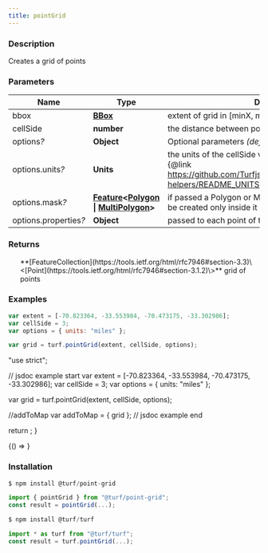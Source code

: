 ```yaml
---
title: pointGrid
---
```



### Description

Creates a grid of points

### Parameters

| Name                       | Type                                                                                                                                                                                                | Description                                                                                                                                                                        |
| -------------------------- | --------------------------------------------------------------------------------------------------------------------------------------------------------------------------------------------------- | ---------------------------------------------------------------------------------------------------------------------------------------------------------------------------------- |
| bbox                       | **[BBox](https://tools.ietf.org/html/rfc7946#section-5)**                                                                                                                                           | extent of grid in [minX, minY, maxX, maxY] order                                                                                                                                   |
| cellSide                   | **number**                                                                                                                                                                                          | the distance between points                                                                                                                                                        |
| options<i>?</i>            | **Object**                                                                                                                                                                                          | Optional parameters _(default \{\})_                                                                                                                                               |
| options.units<i>?</i>      | **Units**                                                                                                                                                                                           | the units of the cellSide value. Supports all valid Turf \{@link https://github.com/Turfjs/turf/blob/master/packages/turf-helpers/README_UNITS.md Units\} _(default 'kilometers')_ |
| options.mask<i>?</i>       | **[Feature](https://tools.ietf.org/html/rfc7946#section-3.2)\<[Polygon](https://tools.ietf.org/html/rfc7946#section-3.1.6) \| [MultiPolygon](https://tools.ietf.org/html/rfc7946#section-3.1.7)\>** | if passed a Polygon or MultiPolygon, the grid Points will be created only inside it                                                                                                |
| options.properties<i>?</i> | **Object**                                                                                                                                                                                          | passed to each point of the grid _(default \{\})_                                                                                                                                  |

### Returns

<ul>
  **[FeatureCollection](https://tools.ietf.org/html/rfc7946#section-3.3)\<[Point](https://tools.ietf.org/html/rfc7946#section-3.1.2)\>** grid of points

</ul>

### Examples

```javascript
var extent = [-70.823364, -33.553984, -70.473175, -33.302986];
var cellSide = 3;
var options = { units: "miles" };

var grid = turf.pointGrid(extent, cellSide, options);
```

  "use strict";

  // jsdoc example start
  var extent = [-70.823364, -33.553984, -70.473175, -33.302986];
  var cellSide = 3;
  var options = { units: "miles" };

  var grid = turf.pointGrid(extent, cellSide, options);

  //addToMap
  var addToMap = { grid };
  // jsdoc example end

  return <ExampleMap addToMap={addToMap} />;
}

<!-- prettier-ignore -->
<BrowserOnly>{() => <Map0 />}</BrowserOnly>

### Installation

```javascript
$ npm install @turf/point-grid

import { pointGrid } from "@turf/point-grid";
const result = pointGrid(...);
```

```javascript
$ npm install @turf/turf

import * as turf from "@turf/turf";
const result = turf.pointGrid(...);
```
